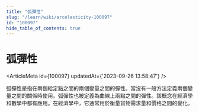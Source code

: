 ```yaml
---
title: "弧彈性"
slug: "/learn/wiki/arcelasticity-100097"
id: "100097"
hide_table_of_contents: true
---
```



# 弧彈性

<ArticleMeta id={100097} updatedAt={'2023-09-26 13:58:47'} />
<div className='border-solid border-b border-t-0 my-4 border-[var(--ifm-color-gray-300)]' />

弧彈性是指在兩個給定點之間的兩個變量之間的彈性。當沒有一般方法定義兩個變量之間的關係時使用。弧彈性也被定義為曲線上兩點之間的彈性。該概念在經濟學和數學中都有應用。在經濟學中，它通常用於衡量貨物需求量和價格之間的變化。
